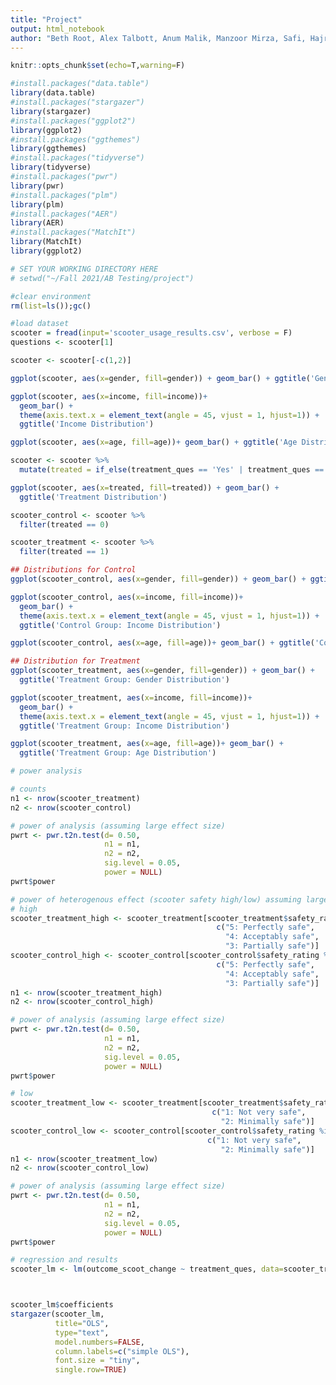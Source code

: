 ---
title: "Project"
output: html_notebook
author: "Beth Root, Alex Talbott, Anum Malik, Manzoor Mirza, Safi, Hajra Shahab"
---

```{r}

knitr::opts_chunk$set(echo=T,warning=F)

#install.packages("data.table")
library(data.table)
#install.packages("stargazer")
library(stargazer)
#install.packages("ggplot2")
library(ggplot2)
#install.packages("ggthemes")
library(ggthemes)
#install.packages("tidyverse")
library(tidyverse)
#install.packages("pwr")
library(pwr)
#install.packages("plm")
library(plm)
#install.packages("AER")
library(AER)
#install.packages("MatchIt")
library(MatchIt)
library(ggplot2)

# SET YOUR WORKING DIRECTORY HERE
# setwd("~/Fall 2021/AB Testing/project")

#clear environment
rm(list=ls());gc()

```

```{r}
#load dataset
scooter = fread(input='scooter_usage_results.csv', verbose = F)
questions <- scooter[1]

scooter <- scooter[-c(1,2)]
```

```{r}

ggplot(scooter, aes(x=gender, fill=gender)) + geom_bar() + ggtitle('Gender Distribution')

ggplot(scooter, aes(x=income, fill=income))+ 
  geom_bar() + 
  theme(axis.text.x = element_text(angle = 45, vjust = 1, hjust=1)) +
  ggtitle('Income Distribution')

ggplot(scooter, aes(x=age, fill=age))+ geom_bar() + ggtitle('Age Distribution')


```

```{r}
scooter <- scooter %>%
  mutate(treated = if_else(treatment_ques == 'Yes' | treatment_ques == 'No', 1, 0))

ggplot(scooter, aes(x=treated, fill=treated)) + geom_bar() + 
  ggtitle('Treatment Distribution')
```

```{r}
scooter_control <- scooter %>%
  filter(treated == 0)

scooter_treatment <- scooter %>%
  filter(treated == 1)
```

```{r}
## Distributions for Control
ggplot(scooter_control, aes(x=gender, fill=gender)) + geom_bar() + ggtitle('Control Group: Gender Distribution')

ggplot(scooter_control, aes(x=income, fill=income))+ 
  geom_bar() + 
  theme(axis.text.x = element_text(angle = 45, vjust = 1, hjust=1)) +
  ggtitle('Control Group: Income Distribution')

ggplot(scooter_control, aes(x=age, fill=age))+ geom_bar() + ggtitle('Control Group: Age Distribution')
```

```{r}
## Distribution for Treatment
ggplot(scooter_treatment, aes(x=gender, fill=gender)) + geom_bar() + 
  ggtitle('Treatment Group: Gender Distribution')

ggplot(scooter_treatment, aes(x=income, fill=income))+ 
  geom_bar() + 
  theme(axis.text.x = element_text(angle = 45, vjust = 1, hjust=1)) +
  ggtitle('Treatment Group: Income Distribution')

ggplot(scooter_treatment, aes(x=age, fill=age))+ geom_bar() + 
  ggtitle('Treatment Group: Age Distribution')

```

```{r}
# power analysis

# counts
n1 <- nrow(scooter_treatment)
n2 <- nrow(scooter_control)

# power of analysis (assuming large effect size)
pwrt <- pwr.t2n.test(d= 0.50,
                     n1 = n1,
                     n2 = n2,
                     sig.level = 0.05,
                     power = NULL)
pwrt$power

# power of heterogenous effect (scooter safety high/low) assuming large effect size
# high
scooter_treatment_high <- scooter_treatment[scooter_treatment$safety_rating %in% 
                                              c("5: Perfectly safe",
                                                "4: Acceptably safe",
                                                "3: Partially safe")]
scooter_control_high <- scooter_control[scooter_control$safety_rating %in% 
                                              c("5: Perfectly safe",
                                                "4: Acceptably safe",
                                                "3: Partially safe")]
n1 <- nrow(scooter_treatment_high)
n2 <- nrow(scooter_control_high)

# power of analysis (assuming large effect size)
pwrt <- pwr.t2n.test(d= 0.50,
                     n1 = n1,
                     n2 = n2,
                     sig.level = 0.05,
                     power = NULL)
pwrt$power

# low
scooter_treatment_low <- scooter_treatment[scooter_treatment$safety_rating %in%
                                             c("1: Not very safe",
                                               "2: Minimally safe")]
scooter_control_low <- scooter_control[scooter_control$safety_rating %in% 
                                            c("1: Not very safe",
                                               "2: Minimally safe")]
n1 <- nrow(scooter_treatment_low)
n2 <- nrow(scooter_control_low)

# power of analysis (assuming large effect size)
pwrt <- pwr.t2n.test(d= 0.50,
                     n1 = n1,
                     n2 = n2,
                     sig.level = 0.05,
                     power = NULL)
pwrt$power
```

```{r}
# regression and results
scooter_lm <- lm(outcome_scoot_change ~ treatment_ques, data=scooter_treatment)



scooter_lm$coefficients
stargazer(scooter_lm,
          title="OLS",
          type="text",
          model.numbers=FALSE,
          column.labels=c("simple OLS"),
          font.size = "tiny",
          single.row=TRUE)

```


